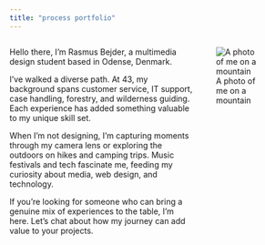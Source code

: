 ```yaml
---
title: "process portfolio"
---
```



<div class="side-by-side">
  <div class="text-column">
Hello there, I'm Rasmus Bejder, a multimedia design student based in Odense, Denmark.<br>

I've walked a diverse path. At 43, my background spans customer service, IT support, case handling, forestry, and wilderness guiding. Each experience has added something valuable to my unique skill set.<br>

When I'm not designing, I'm capturing moments through my camera lens or exploring the outdoors on hikes and camping trips. Music festivals and tech fascinate me, feeding my curiosity about media, web design, and technology.<br>

If you're looking for someone who can bring a genuine mix of experiences to the table, I'm here. Let's chat about how my journey can add value to your projects.<br>
  </div>

  <div class="image-column">
![A photo of me on a mountain](media/saana.jpg)
  </div>

</div>

<style>
.side-by-side {
  display: flex;
}

.image-column {
  flex: 1;
  padding-right: 20px; /* Adjust as needed for spacing between image and text */
}

.text-column {
  flex: 2;
}
</style>

